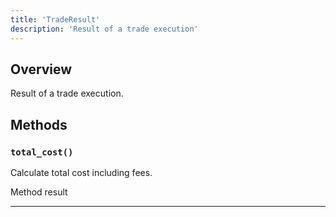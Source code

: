```yaml
---
title: 'TradeResult'
description: 'Result of a trade execution'
---
```


## Overview

Result of a trade execution.

## Methods

### `total_cost()`

Calculate total cost including fees.

<ResponseField name="result" type="float">
  Method result
</ResponseField>

---

